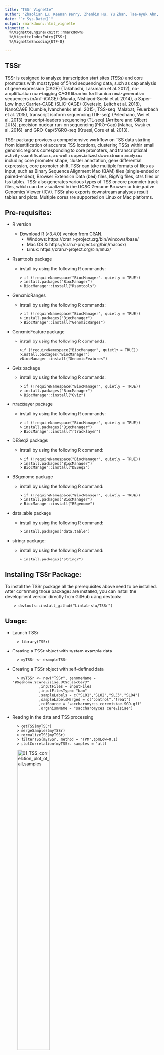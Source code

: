 ```yaml
---
title: "TSSr Vignette"
author: "Zhaolian Lu, Keenan Berry, Zhenbin Hu, Yu Zhan, Tae-Hyuk Ahn, Zhenguo Lin"
date: "`r Sys.Date()`"
output: rmarkdown::html_vignette
vignette: >
  %\VignetteEngine{knitr::rmarkdown}
  %\VignetteIndexEntry{TSSr}
  %\VignetteEncoding{UTF-8}

---
```


## TSSr

TSSr is designed to analyze transcription start sites (TSSs) and core promoters with most types of 5’end sequencing data, such as cap analysis of gene expression (CAGE) (Takahashi, Lassmann et al. 2012), no-amplification non-tagging CAGE libraries for Illumina next-generation sequencers (nAnT-iCAGE) (Murata, Nishiyori-Sueki et al. 2014), a Super-Low Input Carrier-CAGE (SLIC-CAGE) (Cvetesic, Leitch et al. 2018), NanoCAGE (Cumbie, Ivanchenko et al. 2015), TSS-seq (Malabat, Feuerbach et al. 2015), transcript isoform sequencing (TIF-seq) (Pelechano, Wei et al. 2013), transcript-leaders sequencing (TL-seq) (Arribere and Gilbert 2013), precision nuclear run-on sequencing (PRO-Cap) (Mahat, Kwak et al. 2016), and GRO-Cap/5’GRO-seq (Kruesi, Core et al. 2013).

TSSr package provides a comprehensive workflow on TSS data starting from identification of accurate TSS locations, clustering TSSs within small genomic regions corresponding to core promoters, and transcriptional activity quantifications, as well as specialized downstream analyses including core promoter shape, cluster annotation, gene differential expression, core promoter shift. TSSr can take multiple formats of files as input, such as Binary Sequence Alignment Mao (BAM) files (single-ended or paired-ended), Browser Extension Data (bed) files, BigWig files, ctss files or tss tables. TSSr also generates various types of TSS or core promoter track files, which can be visualized in the UCSC Genome Browser or Integrative Genomics Viewer (IGV). TSSr also exports downstream analyses result tables and plots. Multiple cores are supported on Linux or Mac platforms.

## Pre-requisites:

* R version
  * Download R (>3.4.0) version from CRAN.
    * Windows: https://cran.r-project.org/bin/windows/base/
    * Mac OS X: https://cran.r-project.org/bin/macosx/
    * Linux: https://cran.r-project.org/bin/linux/

- Rsamtools package

  * install by using the following R commands:

        > if (!requireNamespace("BiocManager", quietly = TRUE))
        > install.packages("BiocManager")
        > BiocManager::install("Rsamtools")
  

- GenomicRanges

  * install by using the following R commands:

        > if (!requireNamespace("BiocManager", quietly = TRUE))
        > install.packages("BiocManager")
        > BiocManager::install("GenomicRanges")

- GenomicFeature package

  * install by using the following R commands:

        >if (!requireNamespace("BiocManager", quietly = TRUE))
        >install.packages("BiocManager")
        >BiocManager::install("GenomicFeatures")

- Gviz package

  * install by using the following R commands:

        > if (!requireNamespace("BiocManager", quietly = TRUE))
        > install.packages("BiocManager")
        > BiocManager::install("Gviz")  

- rtracklayer package

  * install by using the following R commands:

        > if (!requireNamespace("BiocManager", quietly = TRUE))
        > install.packages("BiocManager")
        > BiocManager::install("rtracklayer")

- DESeq2 package:

  * install by using the following R command:

        > if (!requireNamespace("BiocManager", quietly = TRUE))
        > install.packages("BiocManager")
        > BiocManager::install("DESeq2")

- BSgenome package

  * install by using the following R command:

        > if (!requireNamespace("BiocManager", quietly = TRUE))
        > install.packages("BiocManager")
        > BiocManager::install("BSgenome")

- data.table package

  * install by using the following R command:

        > install.packages("data.table")  

- stringr package:

  * install by using the following R command:

        > install.packages("stringr")

## Installing TSSr Package:

To install the TSSr package all the prerequisites above need to be installed.
After confirming those packages are installed, you can install the development version directly from GitHub using devtools:

        > devtools::install_github("Linlab-slu/TSSr")

## Usage:

* Launch TSSr

        > library(TSSr)
      
* Creating a TSSr object with system example data

        > myTSSr <- exampleTSSr

* Creating a TSSr object with self-defined data

        > myTSSr <- new("TSSr", genomeName = "BSgenome.Scerevisiae.UCSC.sacCer3"
	              ,inputFiles = inputFiles
	              ,inputFilesType= "bam"
	              ,sampleLabels = c("SL01","SL02","SL03","SL04")
	              ,sampleLabelsMerged = c("control","treat")
	              ,refSource = "saccharomyces_cerevisiae.SGD.gff"
	              ,organismName = "saccharomyces cerevisiae")

* Reading in the data and TSS processing

        > getTSS(myTSSr)
        > mergeSamples(myTSSr)
        > normalizeTSS(myTSSr)
        > filterTSS(myTSSr, method = "TPM",tpmLow=0.1)
        > plotCorrelation(myTSSr, samples = "all)
    
![01_TSS_correlation_plot_of_all_samples](./figures/01_TSS_correlation_plot_of_all_samples.png){width=50%}

        > plotTssPCA(myTSSr, TSS.threshold=10)
    
![02_PCA_plot](./figures/02_PCA_plot.png){width=50%}

        > exportTSStable(myTSSr, data = "raw", merged = "TRUE")
        > exportTSStoBedgraph(myTSSr, data = "processed", format = "bedGraph")
        > exportTSStoBedgraph(myTSSr, data = "processed", format = "BigWig")
        
* TSS clustering

        > clusterTSS(myTSSr, method = "peakclu",peakDistance=100,extensionDistance=30
	           ,localThreshold = 0.02,clusterThreshold = 1
	           ,useMultiCore=FALSE, numCores=NULL)
		> exportClustersTable(myTSSr, data = "filtered")
		> exportClustersToBed(myTSSr, data = "tagClusters")

* Aggregating consensus clusters

        > consensusCluster(myTSSr, dis = 50, useMultiCore = FALSE)
		> exportClustersToBed(myTSSr, data = "consensusClusters")


* Core promoter shape

        > shapeCluster(myTSSr,clusters = "consensusClusters", method = "PSS",useMultiCore= FALSE, numCores = NULL)
        > plotInterQuantile(myTSSr,samples = "all",tagsThreshold = 1)
    
![03_Interquantile_plot_of_ALL_samples](./figures/03_Interquantile_plot_of_ALL_samples.png){width=75%}

        > plotShape(myTSSr)
    
![04_Shape_plot_of_ALL_samples](./figures/04_Shape_plot_of_ALL_samples.png){width=75%}

		> exportShapeTable(myTSSr)

* Annotation

        > annotateCluster(myTSSr,clusters = "consensusClusters",filterCluster = TRUE,
	                filterClusterThreshold = 0.02, annotationType = "genes"
	                ,upstream=1000, upstreamOverlap = 500, downstream = 0)
		> exportDETable(myTSSr, data = "sig")
                  
* Differential expression analysis

        > deGene(myTSSr,comparePairs=list(c("control","treat")), pval = 0.01,useMultiCore=FALSE, numCores=NULL)
        > exportShiftTable(myTSSr)
        > plotDE(myTSSr, withGeneName = "TRUE",xlim=c(-2.5, 2.5),ylim=c(0,10))
    
![05_Volcano_plot](./figures/05_Volcano_plot.png){width=50%}

* Core promoter shifts

        > shiftPromoter(myTSSr,comparePairs=list(c("control","treat")), pval = 0.01)
        > plotTSS(myTSSr,samples=c("control","treat"),tssData = "processed",clusters = "filtered",clusterThreshold = 0.02
	        ,genelist=c("YBL017C","YBL067C"),up.dis =500,down.dis = 100)
          
![06_TSS_graphs](./figures/06_TSS_graphs.png){width=50%}

## Reference:

Arribere, J. A. and W. V. Gilbert (2013). "Roles for transcript leaders in translation and mRNA decay revealed by transcript leader sequencing." Genome Res 23(6): 977-987.

Cumbie, J. S., M. G. Ivanchenko and M. Megraw (2015). "NanoCAGE-XL and CapFilter: an approach to genome wide identification of high confidence transcription start sites." BMC Genomics 16: 597.

Cvetesic, N., H. G. Leitch, M. Borkowska, F. Muller, P. Carninci, P. Hajkova and B. Lenhard (2018). "SLIC-CAGE: high-resolution transcription start site mapping using nanogram-levels of total RNA." Genome Res 28(12): 1943-1956.

Kruesi, W. S., L. J. Core, C. T. Waters, J. T. Lis and B. J. Meyer (2013). "Condensin controls recruitment of RNA polymerase II to achieve nematode X-chromosome dosage compensation." Elife 2: e00808.

Mahat, D. B., H. Kwak, G. T. Booth, I. H. Jonkers, C. G. Danko, R. K. Patel, C. T. Waters, K. Munson, L. J. Core and J. T. Lis (2016). "Base-pair-resolution genome-wide mapping of active RNA polymerases using precision nuclear run-on (PRO-seq)." Nat Protoc 11(8): 1455-1476.

Mahat, D. B., H. Kwak, G. T. Booth, I. H. Jonkers, C. G. Danko, R. K. Patel, C. T. Waters, K. Munson, L. J. Core and J. T. Lis (2016). "Base-pair-resolution genome-wide mapping of active RNA polymerases using precision nuclear run-on (PRO-seq)." Nat Protoc 11(8): 1455-1476.

Malabat, C., F. Feuerbach, L. Ma, C. Saveanu and A. Jacquier (2015). "Quality control of transcription start site selection by nonsense-mediated-mRNA decay." Elife 4.

Murata, M., H. Nishiyori-Sueki, M. Kojima-Ishiyama, P. Carninci, Y. Hayashizaki and M. Itoh (2014). "Detecting expressed genes using CAGE." Methods Mol Biol 1164: 67-85.

Pelechano, V., W. Wei and L. M. Steinmetz (2013). "Extensive transcriptional heterogeneity revealed by isoform profiling." Nature 497(7447): 127-131.

Takahashi, H., T. Lassmann, M. Murata and P. Carninci (2012). "5' end-centered expression profiling using cap-analysis gene expression and next-generation sequencing." Nat Protoc 7(3): 542-561.

